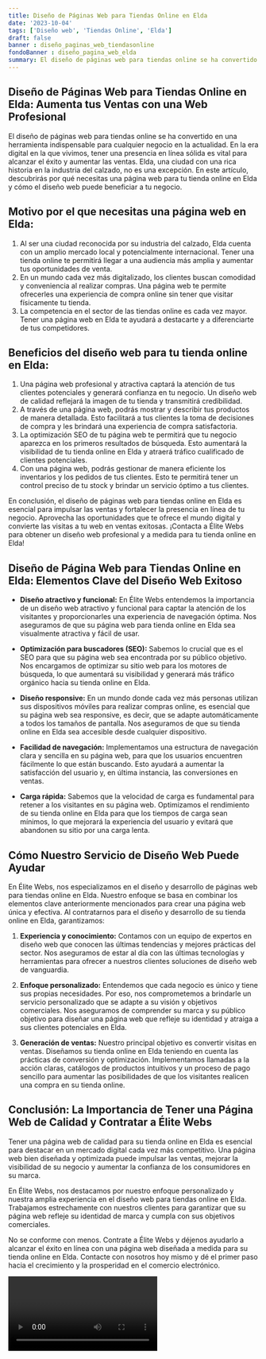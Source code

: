 ```yaml
---
title: Diseño de Páginas Web para Tiendas Online en Elda
date: '2023-10-04'
tags: ['Diseño web', 'Tiendas Online', 'Elda']
draft: false
banner : diseño_paginas_web_tiendasonline
fondoBanner : diseño_pagina_web_elda
summary: El diseño de páginas web para tiendas online se ha convertido en una herramienta indispensable para cualquier negocio en la actualidad. En la era digital en la que vivimos, tener una presencia en línea sólida es vital para alcanzar el éxito y aumentar las ventas. Elda, una ciudad con una rica historia en la industria del calzado, no es una excepción. En este artículo, descubrirás por qué necesitas una página web para tu tienda online en Elda y cómo el diseño web puede beneficiar a tu negocio.
---
```


## Diseño de Páginas Web para Tiendas Online en Elda: Aumenta tus Ventas con una Web Profesional

El diseño de páginas web para tiendas online se ha convertido en una herramienta indispensable para cualquier negocio en la actualidad. En la era digital en la que vivimos, tener una presencia en línea sólida es vital para alcanzar el éxito y aumentar las ventas. Elda, una ciudad con una rica historia en la industria del calzado, no es una excepción. En este artículo, descubrirás por qué necesitas una página web para tu tienda online en Elda y cómo el diseño web puede beneficiar a tu negocio.

## Motivo por el que necesitas una página web en Elda:

1. Al ser una ciudad reconocida por su industria del calzado, Elda cuenta con un amplio mercado local y potencialmente internacional. Tener una tienda online te permitirá llegar a una audiencia más amplia y aumentar tus oportunidades de venta.
2. En un mundo cada vez más digitalizado, los clientes buscan comodidad y conveniencia al realizar compras. Una página web te permite ofrecerles una experiencia de compra online sin tener que visitar físicamente tu tienda.
3. La competencia en el sector de las tiendas online es cada vez mayor. Tener una página web en Elda te ayudará a destacarte y a diferenciarte de tus competidores.

## Beneficios del diseño web para tu tienda online en Elda:

1. Una página web profesional y atractiva captará la atención de tus clientes potenciales y generará confianza en tu negocio. Un diseño web de calidad reflejará la imagen de tu tienda y transmitirá credibilidad.
2. A través de una página web, podrás mostrar y describir tus productos de manera detallada. Esto facilitará a tus clientes la toma de decisiones de compra y les brindará una experiencia de compra satisfactoria.
3. La optimización SEO de tu página web te permitirá que tu negocio aparezca en los primeros resultados de búsqueda. Esto aumentará la visibilidad de tu tienda online en Elda y atraerá tráfico cualificado de clientes potenciales.
4. Con una página web, podrás gestionar de manera eficiente los inventarios y los pedidos de tus clientes. Esto te permitirá tener un control preciso de tu stock y brindar un servicio óptimo a tus clientes.

En conclusión, el diseño de páginas web para tiendas online en Elda es esencial para impulsar las ventas y fortalecer la presencia en línea de tu negocio. Aprovecha las oportunidades que te ofrece el mundo digital y convierte las visitas a tu web en ventas exitosas. ¡Contacta a Élite Webs para obtener un diseño web profesional y a medida para tu tienda online en Elda!

<GifSeo />

<Cta />

## Diseño de Página Web para Tiendas Online en Elda: Elementos Clave del Diseño Web Exitoso

- **Diseño atractivo y funcional:** En Élite Webs entendemos la importancia de un diseño web atractivo y funcional para captar la atención de los visitantes y proporcionarles una experiencia de navegación óptima. Nos aseguramos de que su página web para tienda online en Elda sea visualmente atractiva y fácil de usar.

- **Optimización para buscadores (SEO):** Sabemos lo crucial que es el SEO para que su página web sea encontrada por su público objetivo. Nos encargamos de optimizar su sitio web para los motores de búsqueda, lo que aumentará su visibilidad y generará más tráfico orgánico hacia su tienda online en Elda.

- **Diseño responsive:** En un mundo donde cada vez más personas utilizan sus dispositivos móviles para realizar compras online, es esencial que su página web sea responsive, es decir, que se adapte automáticamente a todos los tamaños de pantalla. Nos aseguramos de que su tienda online en Elda sea accesible desde cualquier dispositivo.

- **Facilidad de navegación:** Implementamos una estructura de navegación clara y sencilla en su página web, para que los usuarios encuentren fácilmente lo que están buscando. Esto ayudará a aumentar la satisfacción del usuario y, en última instancia, las conversiones en ventas.

- **Carga rápida:** Sabemos que la velocidad de carga es fundamental para retener a los visitantes en su página web. Optimizamos el rendimiento de su tienda online en Elda para que los tiempos de carga sean mínimos, lo que mejorará la experiencia del usuario y evitará que abandonen su sitio por una carga lenta.

## Cómo Nuestro Servicio de Diseño Web Puede Ayudar

En Élite Webs, nos especializamos en el diseño y desarrollo de páginas web para tiendas online en Elda. Nuestro enfoque se basa en combinar los elementos clave anteriormente mencionados para crear una página web única y efectiva. Al contratarnos para el diseño y desarrollo de su tienda online en Elda, garantizamos:

1. **Experiencia y conocimiento:** Contamos con un equipo de expertos en diseño web que conocen las últimas tendencias y mejores prácticas del sector. Nos aseguramos de estar al día con las últimas tecnologías y herramientas para ofrecer a nuestros clientes soluciones de diseño web de vanguardia.

2. **Enfoque personalizado:** Entendemos que cada negocio es único y tiene sus propias necesidades. Por eso, nos comprometemos a brindarle un servicio personalizado que se adapte a su visión y objetivos comerciales. Nos aseguramos de comprender su marca y su público objetivo para diseñar una página web que refleje su identidad y atraiga a sus clientes potenciales en Elda.

3. **Generación de ventas:** Nuestro principal objetivo es convertir visitas en ventas. Diseñamos su tienda online en Elda teniendo en cuenta las prácticas de conversión y optimización. Implementamos llamadas a la acción claras, catálogos de productos intuitivos y un proceso de pago sencillo para aumentar las posibilidades de que los visitantes realicen una compra en su tienda online.

## Conclusión: La Importancia de Tener una Página Web de Calidad y Contratar a Élite Webs

Tener una página web de calidad para su tienda online en Elda es esencial para destacar en un mercado digital cada vez más competitivo. Una página web bien diseñada y optimizada puede impulsar las ventas, mejorar la visibilidad de su negocio y aumentar la confianza de los consumidores en su marca.

En Élite Webs, nos destacamos por nuestro enfoque personalizado y nuestra amplia experiencia en el diseño web para tiendas online en Elda. Trabajamos estrechamente con nuestros clientes para garantizar que su página web refleje su identidad de marca y cumpla con sus objetivos comerciales.

No se conforme con menos. Contrate a Élite Webs y déjenos ayudarlo a alcanzar el éxito en línea con una página web diseñada a medida para su tienda online en Elda. Contacte con nosotros hoy mismo y dé el primer paso hacia el crecimiento y la prosperidad en el comercio electrónico.

<Video />

<CtaBot job='Tiendas Online' city='Elda'/>

<Gmaps query='Elda+españa+maps' />